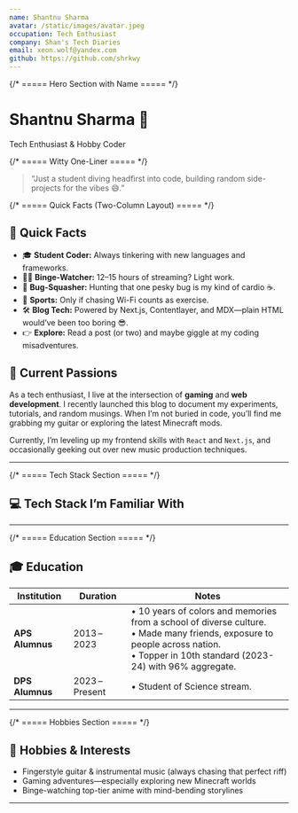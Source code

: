 ```yaml
---
name: Shantnu Sharma
avatar: /static/images/avatar.jpeg
occupation: Tech Enthusiast
company: Shan's Tech Diaries
email: xeon.wolf@yandex.com
github: https://github.com/shrkwy
---
```



{/* ===== Hero Section with Name ===== */}

<div className="mb-8 flex items-center gap-6">
  <div>
    <h1 className="text-3xl font-extrabold text-zinc-900 dark:text-zinc-100">
      Shantnu Sharma <span className="wave">👋</span>
    </h1>
    <p className="mt-1 text-zinc-500 dark:text-zinc-400">Tech Enthusiast & Hobby Coder</p>
  </div>
</div>

{/* ===== Witty One-Liner ===== */}

<blockquote className="mb-8 rounded-md border-l-4 border-purple-600 bg-zinc-50 pl-4 text-zinc-700 italic dark:border-purple-400 dark:bg-zinc-800 dark:text-zinc-300">
  “Just a student diving headfirst into code, building random side-projects for the vibes 😅.”
</blockquote>

{/* ===== Quick Facts (Two-Column Layout) ===== */}

<div className="grid grid-cols-1 md:grid-cols-2 gap-8 mb-8">
  <div>
    <h2 className="text-xl font-semibold text-zinc-900 dark:text-zinc-100 mb-2">🚀 Quick Facts</h2>
    <ul className="list-none space-y-2 text-zinc-700 dark:text-zinc-300">
      <li>🎓 <strong className="text-zinc-900 dark:text-zinc-100">Student Coder:</strong> Always tinkering with new languages and frameworks.</li>
      <li>🧑‍💻 <strong className="text-zinc-900 dark:text-zinc-100">Binge-Watcher:</strong> 12–15 hours of streaming? Light work.</li>
      <li>🐛 <strong className="text-zinc-900 dark:text-zinc-100">Bug-Squasher:</strong> Hunting that one pesky bug is my kind of cardio ☕.</li>
      <li>🏀 <strong className="text-zinc-900 dark:text-zinc-100">Sports:</strong> Only if chasing Wi-Fi counts as exercise.</li>
      <li>🛠️ <strong className="text-zinc-900 dark:text-zinc-100">Blog Tech:</strong> Powered by <span className="text-purple-600 dark:text-purple-400 font-medium">Next.js</span>, <span className="text-purple-600 dark:text-purple-400 font-medium">Contentlayer</span>, and <span className="text-purple-600 dark:text-purple-400 font-medium">MDX</span>—plain HTML would’ve been too boring 😎.</li>
      <li>👉 <strong className="text-zinc-900 dark:text-zinc-100">Explore:</strong> Read a post (or two) and maybe giggle at my coding misadventures.</li>
    </ul>
  </div>

  <div>
    <h2 className="text-xl font-semibold text-zinc-900 dark:text-zinc-100 mb-2">🔧 Current Passions</h2>
    <p className="text-zinc-700 dark:text-zinc-300 leading-relaxed">
      As a tech enthusiast, I live at the intersection of <strong className="text-purple-600 dark:text-purple-400">gaming</strong> and <strong className="text-purple-600 dark:text-purple-400">web development</strong>.  
      I recently launched this blog to document my experiments, tutorials, and random musings.  
      When I’m not buried in code, you’ll find me grabbing my guitar or exploring the latest Minecraft mods.
    </p>
    <p className="text-zinc-700 dark:text-zinc-300 leading-relaxed mt-3">
      Currently, I’m leveling up my frontend skills with <code className="bg-zinc-100 dark:bg-zinc-700 px-1 rounded text-zinc-800 dark:text-zinc-200">React</code> and <code className="bg-zinc-100 dark:bg-zinc-700 px-1 rounded text-zinc-800 dark:text-zinc-200">Next.js</code>,  
      and occasionally geeking out over new music production techniques.
    </p>
  </div>
</div>

<hr className="my-8 border-t border-zinc-200 dark:border-zinc-700" />

{/* ===== Tech Stack Section ===== */}

<section className="mb-8">
  <h2 className="mb-4 text-2xl font-semibold text-zinc-900 dark:text-zinc-100">
    💻 Tech Stack I’m Familiar With
  </h2>
  <div className="flex flex-wrap gap-4">
    <FamiliarTechStack />
  </div>
</section>

<hr className="my-8 border-t border-zinc-200 dark:border-zinc-700" />

{/* ===== Education Section ===== */}

<section className="mb-8">
  <h2 className="mb-4 text-2xl font-semibold text-zinc-900 dark:text-zinc-100">🎓 Education</h2>
  <div className="overflow-x-auto">
    <table className="w-full table-auto text-zinc-700 dark:text-zinc-300">
      <thead>
        <tr className="bg-zinc-100 dark:bg-zinc-800">
          <th className="border-b border-zinc-200 p-3 text-left dark:border-zinc-600">
            Institution
          </th>
          <th className="border-b border-zinc-200 p-3 text-left dark:border-zinc-600">Duration</th>
          <th className="border-b border-zinc-200 p-3 text-left dark:border-zinc-600">Notes</th>
        </tr>
      </thead>
      <tbody>
        <tr>
          <td className="border-b border-zinc-200 p-3 dark:border-zinc-600">
            <strong>APS Alumnus</strong>
          </td>
          <td className="border-b border-zinc-200 p-3 dark:border-zinc-600">2013 – 2023</td>
          <td className="border-b border-zinc-200 p-3 text-zinc-700 dark:border-zinc-600 dark:text-zinc-300">
            • 10 years of colors and memories from a school of diverse culture. <br />
            • Made many friends, exposure to people across nation. <br />• Topper in 10th standard
            (2023-24) with 96% aggregate.
          </td>
        </tr>
        <tr>
          <td className="border-b border-zinc-200 p-3 dark:border-zinc-600">
            <strong>DPS Alumnus</strong>
          </td>
          <td className="border-b border-zinc-200 p-3 dark:border-zinc-600">2023 – Present</td>
          <td className="border-b border-zinc-200 p-3 text-zinc-700 dark:border-zinc-600 dark:text-zinc-300">
            • Student of Science stream. <br />
          </td>
        </tr>
      </tbody>
    </table>
  </div>
</section>

<hr className="my-8 border-t border-zinc-200 dark:border-zinc-700" />

{/* ===== Hobbies Section ===== */}

<section className="mb-8">
  <h2 className="mb-4 text-2xl font-semibold text-zinc-900 dark:text-zinc-100">
    🎯 Hobbies &amp; Interests
  </h2>
  <ul className="list-inside list-disc space-y-2 text-zinc-700 dark:text-zinc-300">
    <li>Fingerstyle guitar &amp; instrumental music (always chasing that perfect riff)</li>
    <li>Gaming adventures—especially exploring new Minecraft worlds</li>
    <li>Binge-watching top-tier anime with mind-bending storylines</li>
  </ul>
</section>

<hr className="my-8 border-t border-zinc-200 dark:border-zinc-700" />

